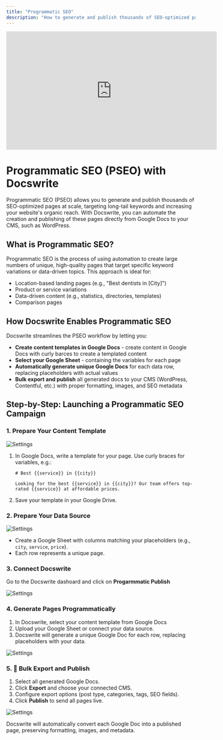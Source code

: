```yaml
---
title: "Programmatic SEO"
description: "How to generate and publish thousands of SEO-optimized pages programmatically using Google Docs and Docswrite."
---
```


<iframe
  width="560"
  height="315"
  src="https://www.youtube.com/embed/3kd364Ad8pM"
  title="YouTube vxideo player"
  frameborder="0"
  allow="accelerometer; autoplay; clipboard-write; encrypted-media; gyroscope; picture-in-picture"
  allowfullscreen
></iframe>

# Programmatic SEO (PSEO) with Docswrite

Programmatic SEO (PSEO) allows you to generate and publish thousands of SEO-optimized pages at scale, targeting long-tail keywords and increasing your website's organic reach. With Docswrite, you can automate the creation and publishing of these pages directly from Google Docs to your CMS, such as WordPress.

## What is Programmatic SEO?

Programmatic SEO is the process of using automation to create large numbers of unique, high-quality pages that target specific keyword variations or data-driven topics. This approach is ideal for:

- Location-based landing pages (e.g., "Best dentists in [City]")
- Product or service variations
- Data-driven content (e.g., statistics, directories, templates)
- Comparison pages

## How Docswrite Enables Programmatic SEO

Docswrite streamlines the PSEO workflow by letting you:

- **Create content templates in Google Docs** - create content in Google Docs with curly barces to create a templated content
- **Select your Google Sheet** - containing the variables for each page
- **Automatically generate unique Google Docs** for each data row, replacing placeholders with actual values
- **Bulk export and publish** all generated docs to your CMS (WordPress, Contentful, etc.) with proper formatting, images, and SEO metadata

## Step-by-Step: Launching a Programmatic SEO Campaign

### 1. Prepare Your Content Template

![Settings](/images/new/dashboard/programmatic-seo-part-1.png)

1. In Google Docs, write a template for your page. Use curly braces for variables, e.g.:

   ```
   # Best {{service}} in {{city}}

   Looking for the best {{service}} in {{city}}? Our team offers top-rated {{service}} at affordable prices.
   ```

2. Save your template in your Google Drive.

### 2. Prepare Your Data Source

![Settings](/images/new/dashboard/programmatic-seo-part-2.png)

- Create a Google Sheet with columns matching your placeholders (e.g., `city`, `service`, `price`).
- Each row represents a unique page.

### 3. Connect Docswrite

Go to the Docswrite dashoard and click on **Progarmmatic Publish**

![Settings](/images/new/dashboard/select-file-programmatic-seo.png)

### 4. Generate Pages Programmatically

1. In Docswrite, select your content template from Google Docs
2. Upload your Google Sheet or connect your data source.
3. Docswrite will generate a unique Google Doc for each row, replacing placeholders with your data.

![Settings](/images/new/dashboard/programmatic-seo-part-3.png)

### 5. 🎉 Bulk Export and Publish

1. Select all generated Google Docs.
2. Click **Export** and choose your connected CMS.
3. Configure export options (post type, categories, tags, SEO fields).
4. Click **Publish** to send all pages live.

![Settings](/images/new/dashboard/programmatic-seo-part-4.png)

Docswrite will automatically convert each Google Doc into a published page, preserving formatting, images, and metadata.
